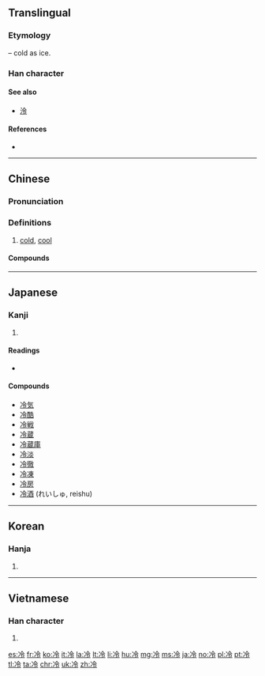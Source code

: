 ==Translingual==
{{stroke order|strokes=7}}

===Etymology===
{{Han compound|冫|t1=ice|令|ls=psc|c1=s|c2=p}} – cold as ice.

===Han character===
{{Han char|rn=15|rad=冫|as=05|sn=7|four=38127|canj=IMOII|ids=⿰冫令}}

====See also====
* [[泠]] <!-- visually similar -->

====References====
* {{Han ref|kx=0132.010|dkj=01622|dj=0295.030|hdz=10296.050|uh=51B7|ud=20919|bh=A74E|bd=42830}}

----

==Chinese==
{{zh-forms}}

===Pronunciation===
{{zh-pron
|m=lěng
|ma=y
|c=laang5
|h=pfs=lâng
|mn=léng
|w=3lan
|mc=y
|oc=y
|cat=a
}}

===Definitions===
{{zh-hanzi}}

# [[cold]], [[cool]]

====Compounds====
{{der5
| {{zh-l|冷板凳}}
| {{zh-l|冷冰冰}}
| {{zh-l|冷冰冰的}}
| {{zh-l|冷兵器}}
| {{zh-l|冷不丁}}
| {{zh-l|冷不防}}
| {{zh-l|冷菜}}
| {{zh-l|冷餐}}
| {{zh-l|冷藏}}
| {{zh-l|冷場}}
| {{zh-l|冷嘲熱諷}}
| {{zh-l|冷處理}}
| {{zh-l|冷床}}
| {{zh-l|冷待}}
| {{zh-l|冷淡}}
| {{zh-l|冷碟兒}}
| {{zh-l|冷丁}}
| {{zh-l|冷凍}}
| {{zh-l|冷凍乾燥}}
| {{zh-l|冷風}}
| {{zh-l|冷鋒}}
| {{zh-l|冷敷}}
| {{zh-l|冷服}}
| {{zh-l|冷宮}}
| {{zh-l|冷孤丁}}
| {{zh-l|冷光}}
| {{zh-l|冷櫃}}
| {{zh-l|冷害}}
| {{zh-l|冷汗}}
| {{zh-l|冷焊}}
| {{zh-l|冷話}}
| {{zh-l|冷葷}}
| {{zh-l|冷貨}}
| {{zh-l|冷寂}}
| {{zh-l|冷加工}}
| {{zh-l|冷箭}}
| {{zh-l|冷噤}}
| {{zh-l|冷靜}}
| {{zh-l|冷覺}}
| {{zh-l|冷峻}}
| {{zh-l|冷庫}}
| {{zh-l|冷酷}}
| {{zh-l|冷臉子}}
| {{zh-l|冷冽}}
| {{zh-l|冷落}}
| {{zh-l|冷眉冷眼}}
| {{zh-l|冷門}}
| {{zh-l|冷門兒}}
| {{zh-l|冷漠}}
| {{zh-l|冷暖}}
| {{zh-l|冷暖自知}}
| {{zh-l|冷盤}}
| {{zh-l|冷盤兒}}
| {{zh-l|冷炮}}
| {{zh-l|冷僻}}
| {{zh-l|冷悽悽}}
| {{zh-l|冷悽悽的}}
| {{zh-l|冷氣}}
| {{zh-l|冷氣機}}
| {{zh-l|冷氣團}}
| {{zh-l|冷槍}}
| {{zh-l|冷峭}}
| {{zh-l|冷清}}
| {{zh-l|冷清清}}
| {{zh-l|冷清清的}}
| {{zh-l|冷泉}}
| {{zh-l|冷卻}}
| {{zh-l|冷熱病}}
| {{zh-l|冷若冰霜}}
| {{zh-l|冷色}}
| {{zh-l|冷森森}}
| {{zh-l|冷森森的}}
| {{zh-l|冷食}}
| {{zh-l|冷霜}}
| {{zh-l|冷水}}
| {{zh-l|冷絲絲}}
| {{zh-l|冷絲絲的}}
| {{zh-l|冷絲兒絲兒}}
| {{zh-l|冷颼颼}}
| {{zh-l|冷颼颼的}}
| {{zh-l|冷嗦嗦}}
| {{zh-l|冷嗦嗦的}}
| {{zh-l|冷縮}}
| {{zh-l|冷燙}}
| {{zh-l|冷天}}
| {{zh-l|冷笑}}
| {{zh-l|冷血動物}}
| {{zh-l|冷言冷語}}
| {{zh-l|冷眼}}
| {{zh-l|冷眼旁觀}}
| {{zh-l|冷艷}}
| {{zh-l|冷一句，熱一句}}
| {{zh-l|冷一陣，熱一陣}}
| {{zh-l|冷飲}}
| {{zh-l|冷硬}}
| {{zh-l|冷語}}
| {{zh-l|冷遇}}
| {{zh-l|冷軋}}
| {{zh-l|冷戰}}
| {{zh-l|寒冷}}
}}

{{zh-cat|Beginning}}

----

==Japanese==

===Kanji===
{{ja-kanji|grade=4|rs=冫05}}

# {{defn|lang=ja|sort=冫05}}

====Readings====
* {{ja-readings|on=[[れい]] (rei)|kun=[[ひえる]] (hieru), [[つめたい]] (tsumetai), [[さめる]] (sameru)}}

====Compounds====
{{der-top}}
* [[冷気]]
* [[冷酷]]
* [[冷戦]]
* [[冷蔵]]
* [[冷蔵庫]]
* [[冷淡]]
* [[冷徹]]
* [[冷凍]]
* [[冷房]]
* [[冷酒]] (れいしゅ, reishu)
{{der-bottom}}

----

==Korean==

===Hanja===
{{ko-hanja|hangeul=[[랭]]>[[냉]]|mr=raeng>naeng}}

# {{defn|lang=ko|sort=冫05}}

----

==Vietnamese==

===Han character===
{{vi-hantu|[[lãnh]], [[lạnh]], [[lênh]], [[liểng]], [[linh]], [[rãnh]], [[lành]], [[lảnh]], [[rảnh]]|rs=冫05}}

# {{defn|lang=vi|sort=冫05}}

[[es:冷]]
[[fr:冷]]
[[ko:冷]]
[[it:冷]]
[[la:冷]]
[[lt:冷]]
[[li:冷]]
[[hu:冷]]
[[mg:冷]]
[[ms:冷]]
[[ja:冷]]
[[no:冷]]
[[pl:冷]]
[[pt:冷]]
[[tl:冷]]
[[ta:冷]]
[[chr:冷]]
[[uk:冷]]
[[zh:冷]]